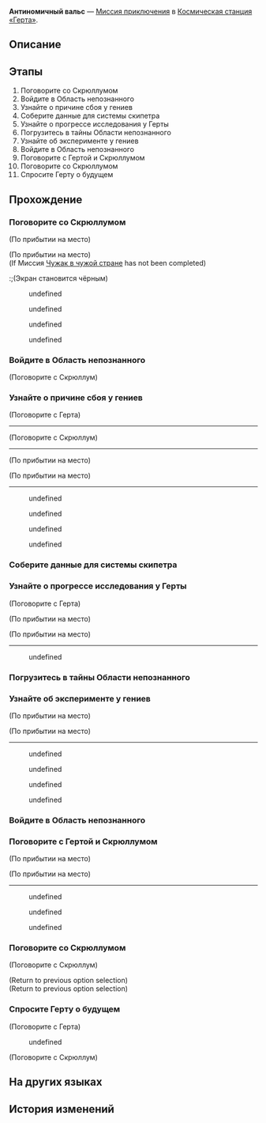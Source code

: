 {{Дополнить|Диалоги.}}
{{Миссия Инфобокс
|id              = 8026401
|Название        = 
|Изображение     = Миссия Освоения Антиномичный вальс.png
|Тип             = Миссия приключения
|События         = 
|Глава           = 
|Условия         = Завершена {{cx}}<!--Hidden Mission ID 8013103-->
|Персонажи       = Герта; Первопроходец; Скрюллум
|СтартЛокация    = Офис Герты
|Мир             = Космическая станция «Герта»
|Локации         = Офис Герты
|Предыдущая      = 
|Следующая       = 
|Награды         = Кредиты*5 000
}}
'''Антиномичный вальс''' — [[Миссия приключения]] в [[Космическая станция «Герта»]].

==Описание==
{{Описание|<!--официальное описание из Перекрёстка судеб-->}}

==Этапы==
# Поговорите со Скрюллумом
# Войдите в Область непознанного
# Узнайте о причине сбоя у гениев
# Соберите данные для системы скипетра
# Узнайте о прогрессе исследования у Герты
# Погрузитесь в тайны Области непознанного
# Узнайте об эксперименте у гениев
# Войдите в Область непознанного
# Поговорите с Гертой и Скрюллумом
# Поговорите со Скрюллумом
# Спросите Герту о будущем

==Прохождение==
{{Дополнить}}

===Поговорите со Скрюллумом===
{{Описание миссии|локация=Офис Герты|Вы впервые видите столько Герт сразу. Прежде чем доставать попкорн, стоит поговорить со Скрюллумом.}}
{{Диалог Начало}}
;(По прибытии на место)

;(По прибытии на место)
;(If Миссия [[Чужак в чужой стране]] has not been completed)
:;(Экран становится чёрным)
:<!--Unknown TalkSentence: 826410101-->
:<!--Unknown TalkSentence: 826410102-->
:<!--Unknown TalkSentence: 826410103-->
<!--Unknown TalkSentence: 826410104-->
<!--Unknown TalkSentence: 826410105-->
:{{Диалог|Стрелка}} undefined
:{{Диалог|Стрелка}} undefined
:{{Диалог|Стрелка}} undefined
:{{Диалог|Стрелка}} undefined
{{Диалог Конец}}

===Войдите в Область непознанного===
{{Описание миссии|локация=Офис Герты|Область непознанного. Сбой, который устрашает даже гениев... Будем надеяться, что Герте не угрожает опасность.}}
{{Диалог Начало}}

;(Поговорите с Скрюллум)
<!--Unknown TalkSentence: 826410801-->
{{Диалог Конец}}

===Узнайте о причине сбоя у гениев===
{{Описание миссии|локация=Офис Герты|Война школ, наследие Руперта II, что ещё... Численный метод поиска солитонных решений. Кажется, ваш мозг начинает давить на череп изнутри.}}
{{Диалог Начало}}

;(Поговорите с Герта)
----
<!--Unknown TalkSentence: 826410901-->

;(Поговорите с Скрюллум)
----
<!--Unknown TalkSentence: 826411001-->
;(По прибытии на место)

;(По прибытии на место)
----
<!--Unknown TalkSentence: 826410201-->
<!--Unknown TalkSentence: 826410202-->
<!--Unknown TalkSentence: 826410203-->
<!--Unknown TalkSentence: 826410204-->
<!--Unknown TalkSentence: 826410205-->
<!--Unknown TalkSentence: 826410206-->
:{{Диалог|Стрелка}} undefined
:{{Диалог|Стрелка}} undefined
:{{Диалог|Стрелка}} undefined
:{{Диалог|Стрелка}} undefined
{{Диалог Конец}}

===Соберите данные для системы скипетра===
{{Описание миссии|локация=Офис Герты|Что может быть круче возвращения Руперта II?}}
{{Диалог Начало}}
{{Диалог Конец}}

===Узнайте о прогрессе исследования у Герты===
{{Описание миссии|локация=Офис Герты|Вы не нашли никаких зацепок, связанных с Областью непознанного. Может, сама Мифус обратила свой взгляд на Виртуальную вселенную? Это было бы слишком.}}
{{Диалог Начало}}

;(Поговорите с Герта)
<!--Unknown TalkSentence: 826411101-->
;(По прибытии на место)

;(По прибытии на место)
----
<!--Unknown TalkSentence: 826410301-->
<!--Unknown TalkSentence: 826410302-->
<!--Unknown TalkSentence: 826410303-->
<!--Unknown TalkSentence: 826410304-->
<!--Unknown TalkSentence: 826410305-->
:{{Диалог|Стрелка}} undefined
<!--Unknown TalkSentence: 826410307-->
<!--Unknown TalkSentence: 826410308-->
<!--Unknown TalkSentence: 826410309-->
{{Диалог Конец}}

===Погрузитесь в тайны Области непознанного===
{{Описание миссии|локация=Офис Герты|Гении и учёные... Кажется, всё друг с другом связано. Истина, которую вы ищете, и есть суть, или всего лишь тень от огня?}}
{{Диалог Начало}}
{{Диалог Конец}}

===Узнайте об эксперименте у гениев===
{{Описание миссии|локация=Офис Герты|Как найти ответ, если нет вопроса?}}
{{Диалог Начало}}
;(По прибытии на место)

;(По прибытии на место)
----
<!--Unknown TalkSentence: 826410401-->
<!--Unknown TalkSentence: 826410402-->
<!--Unknown TalkSentence: 826410403-->
<!--Unknown TalkSentence: 826410404-->
<!--Unknown TalkSentence: 826410405-->
<!--Unknown TalkSentence: 826410406-->
<!--Unknown TalkSentence: 826410407-->
<!--Unknown TalkSentence: 826410408-->
<!--Unknown TalkSentence: 826410409-->
<!--Unknown TalkSentence: 826410410-->
<!--Unknown TalkSentence: 826410411-->
<!--Unknown TalkSentence: 826410412-->
:{{Диалог|Стрелка}} undefined
:{{Диалог|Стрелка}} undefined
:{{Диалог|Стрелка}} undefined
:{{Диалог|Стрелка}} undefined
{{Диалог Конец}}

===Войдите в Область непознанного===
{{Описание миссии|локация=Офис Герты|Выход из скорлупы. Тот, кто коронует себя сам, станет правителем безграничной вселенной.}}
{{Диалог Начало}}
{{Диалог Конец}}

===Поговорите с Гертой и Скрюллумом===
{{Описание миссии|локация=Офис Герты|Кажется, будто все потерпели неудачу, но при этом и добились успеха.}}
{{Диалог Начало}}
;(По прибытии на место)

;(По прибытии на место)
----
<!--Unknown TalkSentence: 826410501-->
<!--Unknown TalkSentence: 826410502-->
<!--Unknown TalkSentence: 826410503-->
<!--Unknown TalkSentence: 826410504-->
<!--Unknown TalkSentence: 826410505-->
<!--Unknown TalkSentence: 826410506-->
:{{Диалог|Стрелка}} undefined
:{{Диалог|Стрелка}} undefined
:{{Диалог|Стрелка}} undefined
{{Диалог Конец}}

===Поговорите со Скрюллумом===
{{Описание миссии|локация=Офис Герты|Руперт II... Интересно, что Скрюллум думает об этом гениальном эрудроиде.}}
{{Диалог Начало}}

;(Поговорите с Скрюллум)
<!--Unknown TalkSentence: 826410601-->
;(Return to previous option selection)
;(Return to previous option selection)
{{Диалог Конец}}

===Спросите Герту о будущем===
{{Описание миссии|локация=Офис Герты|Вопрос: будущее предопределено или хаотично?}}
{{Диалог Начало}}

;(Поговорите с Герта)
<!--Unknown TalkSentence: 826410701-->
<!--Unknown TalkSentence: 826410702-->
:{{Диалог|Стрелка}} undefined
<!--Unknown TalkSentence: 826410704-->
<!--Unknown TalkSentence: 826410705-->
<!--Unknown TalkSentence: 826410706-->
<!--Unknown TalkSentence: 826410707-->
<!--Unknown TalkSentence: 826410708-->
<!--Unknown TalkSentence: 826410709-->

;(Поговорите с Скрюллум)
<!--Unknown TalkSentence: 826411401-->
{{Диалог Конец}}

==На других языках==
{{На других языках
|en   = Antinomic Waltz
|zhs  = 二律背反的圆舞曲
|zht  = 二律背反的圓舞曲
|ja   = 二律背反のワルツ
|ko   = 이율배반의 원무곡
|es   = Vals antinómico
|fr   = Valse antinomique
|ru   = Антиномичный вальс
|th   = วอลซ์แห่งปฏิปักษ์
|vi   = Điệu Waltz Mâu Thuẫn
|de   = Widersprüchlicher Walzer
|id   = Tarian Antinomi
|pt   = Valsa Antinômica
}}

==История изменений==
{{История изменений|2.7}}
